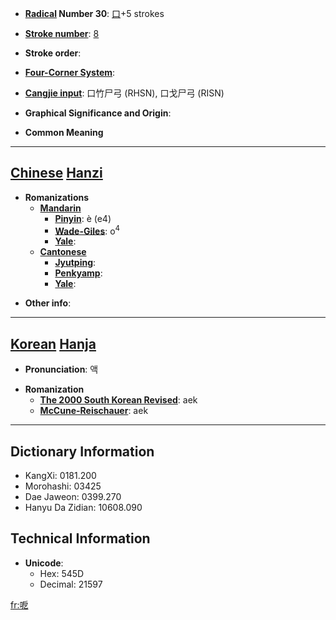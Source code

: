 * '''[[Wiktionary:Chinese radical index| Radical]] Number 30''': [[Wiktionary:Chinese radical index 口|口]]+5 strokes

* '''[[Wiktionary:Chinese total strokes index|Stroke number]]''': [[Wiktionary:Chinese total strokes index 8|8]]

* '''Stroke order''': 

* '''[[Wiktionary:Chinese four corner index|Four-Corner System]]''': 

* '''[[Wiktionary:Chinese Cangjie index|Cangjie input]]''': 口竹尸弓 (RHSN), 口戈尸弓 (RISN)

* '''Graphical Significance and Origin''': 

* '''Common Meaning'''

----

== [[Chinese]] [[Hanzi]] ==

* '''Romanizations'''
** '''[[Mandarin]]'''
*** '''[[Pinyin]]''': è (e4)
*** '''[[Wade-Giles]]''': o<sup>4</sup>
*** '''[[Yale]]''': 
** '''[[Cantonese]]'''
*** '''[[Jyutping]]''':
*** '''[[Penkyamp]]''': 
*** '''[[Yale]]''': 

* '''Other info''': 

----

== [[Korean]] [[Hanja]] ==

* '''Pronunciation''': 액

* '''Romanization'''
** '''[[The 2000 South Korean Revised Romanization|The 2000 South Korean Revised]]''': aek
** '''[[McCune-Reischauer]]''': aek

----

== Dictionary Information ==

* KangXi: 0181.200
* Morohashi: 03425
* Dae Jaweon: 0399.270
* Hanyu Da Zidian: 10608.090

== Technical Information ==

* '''Unicode''':
** Hex: 545D
** Decimal: 21597

[[fr:呝]]